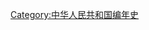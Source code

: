 {{Commons category|1984 in China}}
{{Year in country category|1|9|8|4|中國|亞洲||}}

[[Category:中华人民共和国编年史|Category:中华人民共和国编年史]]